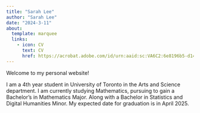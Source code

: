 ```yaml
---
title: "Sarah Lee"
author: "Sarah Lee"
date: "2024-3-11"
about:
  template: marquee
  links:
    - icon: CV
      text: CV
      href: https://acrobat.adobe.com/id/urn:aaid:sc:VA6C2:6e8196b5-d142-4066-b201-a0677d2d9aeb
---
```



Welcome to my personal website!

I am a 4th year student in University of Toronto in the Arts and Science department. I am currently studying Mathematics, pursuing to gain a Bachelor's in Mathematics Major. Along with a Bachelor in Statistics and Digital Humanities Minor. My expected date for graduation is in April 2025.